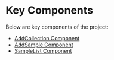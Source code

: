# Key Components

Below are key components of the project:

- [AddCollection Component](https://bio-bank-docs.vercel.app/key_component/Add-Collection)
- [AddSample Component](https://bio-bank-docs.vercel.app/key_component/Add-Sample)
- [SampleList Component](https://bio-bank-docs.vercel.app/key_component/Samples-List)
